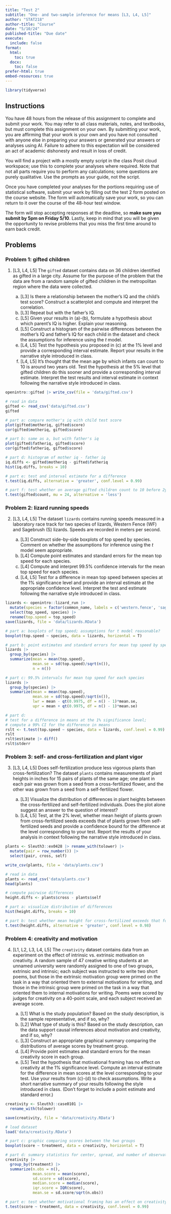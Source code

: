 ```yaml
---
title: "Test 2"
subtitle: "One- and two-sample inference for means [L3, L4, L5]"
author: "STAT218"
author-title: "Course"
date: "5/10/24"
published-title: "Due date"
execute: 
  include: false
format: 
  html:
    toc: true
  docx:
    toc: false
prefer-html: true
embed-resources: true
---
```


```r
library(tidyverse)
```

## Instructions

You have 48 hours from the release of this assignment to complete and submit your work. You may refer to all class materials, notes, and textbooks, but must complete this assignment on your own. By submitting your work, you are affirming that your work is your own and you have not consulted with anyone else in preparing your answers or generated your answers or analyses using AI. Failure to adhere to this expectation will be considered an act of academic dishonesty and result in loss of credit.

You will find a project with a mostly empty script in the class Posit cloud workspace; use this to complete your analyses where required. Note that not all parts require you to perform any calculations; some questions are purely qualitative. Use the prompts as your guide, not the script.

Once you have completed your analyses for the portions requiring use of statistical software, submit your work by filling out the test 2 form posted on the course website. The form will automatically save your work, so you can return to it over the course of the 48-hour test window.

The form will stop accepting responses at the deadline, so **make sure you submit by 5pm on Friday 5/10**. Lastly, keep in mind that you will be given the opportunity to revise problems that you miss the first time around to earn back credit.

## Problems

### Problem 1: gifted children

1. [L3, L4, L5] The `gifted` dataset contains data on 36 children identified as gifted in a large city. Assume for the purpose of the problem that the data are from a random sample of gifted children in the metropolitan region where the data were collected. 

    a. [L3] Is there a relationship between the mother's IQ and the child's test score? Construct a scatterplot and compute and interpret the correlation.
    b. [L3] Repeat but with the father's IQ.
    c. [L5] Given your results in (a)-(b), formulate a hypothesis about which parent's IQ is higher. Explain your reasoning.
    d. [L5] Construct a histogram of the pairwise differences between the mother's IQ and father's IQ for each child in the dataset and check the assumptions for inference using the $t$ model.
    e. [L4, L5] Test the hypothesis you proposed in (c) at the 1% level and provide a corresponding interval estimate. Report your results in the narrative style introduced in class.
    f. [L4, L5] It's thought that the mean age by which infants can count to 10 is around two years old. Test the hypothesis at the 5% level that gifted children do this sooner and provide a corresponding interval estimate. Interpret the test results and interval estimate in context following the narrative style introduced in class.

```r
openintro::gifted |> write_csv(file = 'data/gifted.csv')
```

```r
# read in data
gifted <- read_csv('data/gifted.csv')
gifted

# part a: compare mother's iq with child test score
plot(gifted$motheriq, gifted$score)
cor(gifted$motheriq, gifted$score)

# part b: same as a, but with father's iq
plot(gifted$fatheriq, gifted$score)
cor(gifted$fatheriq, gifted$score)

# part d: histogram of mother iq - father iq
iq.diffs <- gifted$motheriq - gifted$fatheriq
hist(iq.diffs, breaks = 10)

# part e: test and interval estimate for a difference
t.test(iq.diffs, alternative = 'greater', conf.level = 0.99)

# part f: test whether on average gifted children count to 10 before 2yrs
t.test(gifted$count, mu = 24, alternative = 'less')
```

### Problem 2: lizard running speeds

2. [L3, L4, L5] The dataset `lizards` contains running speeds measured in a laboratory race track for two species of lizards, Western Fence (WF) and Sagebrush (S) lizards. Speeds are recorded in meters per second. 

    a. [L3] Construct side-by-side boxplots of top speed by species. Comment on whether the assumptions for inference using the $t$ model seem appropriate.
    b. [L4] Compute point estimates and standard errors for the mean top speed for each species.
    c. [L4] Compute and interpret 99.5% confidence intervals for the mean top speed for each species. 
    d. [L4, L5] Test for a difference in mean top speed between species at the 1% significance level and provide an interval estimate at the appropriate confidence level. Interpret the test and estimate following the narrative style introduced in class. 

```r
lizards <- openintro::lizard_run |>
  mutate(species = factor(common_name, labels = c('western.fence', 'sagebrush'))) |>
  select(top_speed, species) |>
  rename(top.speed = top_speed)
save(lizards, file = 'data/lizards.RData')
``` 

```r
# part a: boxplots of top speed; assumptions for t model reasonable?
boxplot(top.speed ~ species, data = lizards, horizontal = T)

# part b: point estimates and standard errors for mean top speed by species
lizards |>
  group_by(species) |>
  summarize(mean = mean(top.speed),
            mean.se = sd(top.speed)/sqrt(n()),
            n = n()) 

# part c: 99.5% intervals for mean top speed for each species
lizards |>
  group_by(species) |>
  summarize(mean = mean(top.speed),
            mean.se = sd(top.speed)/sqrt(n()),
            lwr = mean - qt(0.9975, df = n() - 1)*mean.se,
            upr = mean + qt(0.9975, df = n() - 1)*mean.se) 

# part d: 
# test for a difference in means at the 1% significance level; 
# compute a 99% CI for the difference in means
rslt <- t.test(top.speed ~ species, data = lizards, conf.level = 0.99)
rslt
rslt$estimate |> diff()
rslt$stderr
```


### Problem 3: self- and cross-fertilization and plant vigor

3.  [L3, L4, L5] Does self-fertilization produce less vigorous plants than cross-fertilization? The dataset `plants` contains measurements of plant heights in inches for 15 pairs of plants of the same age; one plant in each pair was grown from a seed from a cross-fertilized flower, and the other was grown from a seed from a self-fertilized flower.

    a. [L3] Visualize the distribution of differences in plant heights between the cross-fertilized and self-fertilized individuals. Does the plot alone suggest an answer to the question of interest?
    b. [L4, L5] Test, at the 2% level, whether mean height of plants grown from cross-fertilized seeds exceeds that of plants grown from self-fertilized seeds and provide a confidence bound for the difference at the level corresponding to your test. Report the results of your analysis in context following the narrative style introduced in class.


```r
plants <- Sleuth3::ex0428 |> rename_with(tolower) |>
  mutate(pair = row_number()) |>
  select(pair, cross, self)

write_csv(plants, file = 'data/plants.csv')
```

```r
# read in data
plants <- read_csv('data/plants.csv')
head(plants)

# compute pairwise differences
height.diffs <- plants$cross - plants$self

# part a: visualize distribution of differences
hist(height.diffs, breaks = 10)

# part b: test whether mean height for cross-fertilized exceeds that for self-fertilized at the 1% level and produce a confidence bound
t.test(height.diffs, alternative = 'greater', conf.level = 0.98)
```


### Problem 4: creativity and motivation

4. [L1, L2, L3, L4, L5] The `creativity` dataset contains data from an experiment on the effect of intrinsic vs. extrinsic motivation on creativity. A random sample of 47 creative writing students at an unnamed university were randomly assigned to one of two groups, extrinsic and intrinsic; each subject was instructed to write two short poems, but those in the extrinsic motivation group were primed on the task in a way that oriented them to external motivations for writing, and those in the intrinsic group were primed on the task in a way that oriented them to internal motivations for writing. Poems were scored by judges for creativity on a 40-point scale, and each subject received an average score. 

    a. [L1] What is the study population? Based on the study description, is the sample representative, and if so, why?
    b. [L2] What type of study is this? Based on the study description, can the data support causal inferences about motivation and creativity, and if so, why?
    c. [L3] Construct an appropriate graphical summary comparing the distributions of average scores by treatment group.
    d. [L4] Provide point estimates and standard errors for the mean creativity score in each group.
    e. [L5] Test the hypothesis that motivational framing has no effect on creativity at the 1% significance level. Compute an interval estimate for the difference in mean scores at the level corresponding to your test. Use your results from (c)-(d) to check assumptions. Write a short narrative summary of your results following the style introduced in class. (Don't forget to include a point estimate and standard error.)
    

```r
creativity <- Sleuth3::case0101 |>
  rename_with(tolower)

save(creativity, file = 'data/creativity.RData')
```

```r
# load dataset
load('data/creativity.RData')

# part c: graphic comparing scores between the two groups
boxplot(score ~ treatment, data = creativity, horizontal = T)

# part d: summary statistics for center, spread, and number of observations
creativity |>
  group_by(treatment) |>
  summarize(n.obs = n(),
            mean.score = mean(score),
            sd.score = sd(score),
            median.score = median(score),
            iqr.score = IQR(score),
            mean.se = sd.score/sqrt(n.obs))

# part e: test whether motivational framing has an effect on creativity at the 1% level and provide a CI for the difference in means
t.test(score ~ treatment, data = creativity, conf.level = 0.99)
```

































